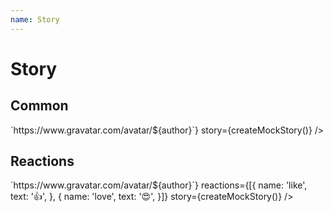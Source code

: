 ```yaml
---
name: Story
---
```



# Story

<link href="https://cdn.jsdelivr.net/npm/antd@3.25.2/dist/antd.min.css" rel="stylesheet" />

## Common

<Playground>
  <RonpaStory 
    getAvatar={(author) => `https://www.gravatar.com/avatar/${author}`}
    story={createMockStory()}
  />
</Playground>

## Reactions

<Playground>
  <RonpaStory 
    getAvatar={(author) => `https://www.gravatar.com/avatar/${author}`}
    reactions={[{
      name: 'like',
      text: '👍',
    }, {
      name: 'love',
      text: '😍',
    }]}
    story={createMockStory()}
  />
</Playground>
